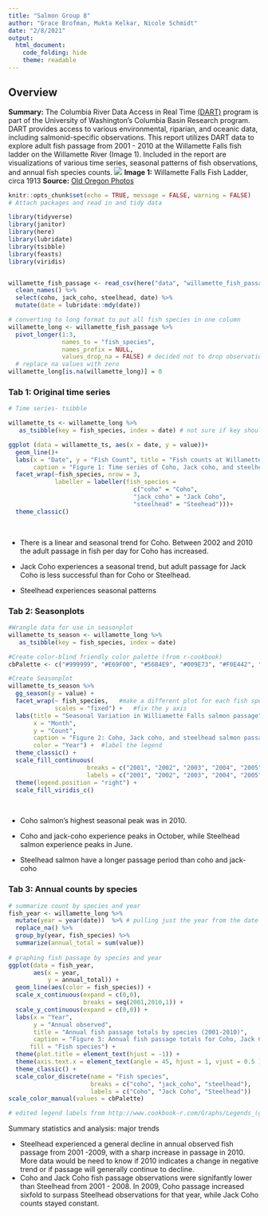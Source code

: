 ```yaml
---
title: "Salmon Group 8"
author: "Grace Brofman, Mukta Kelkar, Nicole Schmidt"
date: "2/8/2021"
output: 
  html_document:
    code_folding: hide
    theme: readable
---
```


## Overview {.tabset}

**Summary:**
The Columbia River Data Access in Real Time [(DART)](http://www.cbr.washington.edu/dart/query/adult_daily) program is part of the University of Washington's Columbia Basin Research program. DART provides access to various environmental, riparian, and oceanic data, including salmonid-specific observations. This report utilizes DART data to explore adult fish passage from 2001 - 2010 at the Willamette Falls fish ladder on the Willamette River (Image 1). Included in the report are visualizations of various time series, seasonal patterns of fish observations, and annual fish species counts.
![](fish_ladder.jpg)
**Image 1:** Willamette Falls Fish Ladder, circa 1913
**Source:** [Old Oregon Photos](https://www.oldoregonphotos.com/fish-ladder-at-willamette-falls-1913.html)

```r
knitr::opts_chunk$set(echo = TRUE, message = FALSE, warning = FALSE)
# Attach packages and read in and tidy data 

library(tidyverse)
library(janitor)
library(here)
library(lubridate)
library(tsibble)
library(feasts)
library(viridis)


willamette_fish_passage <- read_csv(here("data", "willamette_fish_passage.csv")) %>% 
  clean_names() %>% 
  select(coho, jack_coho, steelhead, date) %>% 
  mutate(date = lubridate::mdy(date))

# converting to long format to put all fish species in one column
willamette_long <- willamette_fish_passage %>% 
  pivot_longer(1:3,
               names_to = "fish_species",
               names_prefix = NULL,
               values_drop_na = FALSE) # decided not to drop observations with n/a values becuase in Tab 1 it says to change na values to zero
  # replace na values with zero
willamette_long[is.na(willamette_long)] = 0 

```

### **Tab 1:** Original time series 

```r

# Time series- tsibble

willamette_ts <- willamette_long %>% 
   as_tsibble(key = fish_species, index = date) # not sure if key should be fish species or something else? 

ggplot (data = willamette_ts, aes(x = date, y = value))+
  geom_line()+
  labs(x = "Date", y = "Fish Count", title = "Fish counts at Willamette Falls (2001 - 2010)", subtitle = "Adult passage (fish/day)",
       caption = "Figure 1: Time series of Coho, Jack coho, and steelhead salmon passage from 2001 - 2010 (fish/ day)")+
  facet_wrap(~fish_species, nrow = 3, 
             labeller = labeller(fish_species =
                                   c("coho" = "Coho",
                                   "jack_coho" = "Jack Coho",
                                   "steelhead" = "Steehead")))+
  theme_classic()

```
<br>

- There is a linear and seasonal trend for Coho. Between 2002 and 2010 the adult passage in fish per day for Coho has increased.

- Jack Coho experiences a seasonal trend, but adult passage for Jack Coho is less successful than for Coho or Steelhead.

- Steelhead experiences seasonal patterns

### **Tab 2:** Seasonplots
 
```r
#Wrangle data for use in seasonplot
willamette_ts_season <- willamette_long %>% 
   as_tsibble(key = fish_species, index = date)

#Create color-blind friendly color palette (from r-cookbook)
cbPalette <- c("#999999", "#E69F00", "#56B4E9", "#009E73", "#F0E442", "#0072B2", "#D55E00", "#CC79A7", "#c71585", "#458b74")

#Create Seasonplot
willamette_ts_season %>% 
  gg_season(y = value) + 
  facet_wrap(~ fish_species,   #make a different plot for each fish species
             scales = "fixed") +   #fix the y axis 
  labs(title = "Seasonal Variation in Williamette Falls salmon passage",
       x = "Month",
       y = "Count",
       caption = "Figure 2: Coho, Jack coho, and steelhead salmon passage from 2001 - 2010 ",
       color = "Year") +  #label the legend
  theme_classic() +
  scale_fill_continuous(
                      breaks = c("2001", "2002", "2003", "2004", "2005", "2006", "2007", "2008", "2009", "2010"),
                      labels = c("2001", "2002", "2003", "2004", "2005", "2006", "2007", "2008", "2009", "2010")) +
  theme(legend.position = "right") +
  scale_fill_viridis_c() 
```
<br>

- Coho salmon's highest seasonal peak was in 2010.

- Coho and jack-coho experience peaks in October, while Steelhead salmon experience peaks in June. 

- Steelhead salmon have a longer passage period than coho and jack-coho


### **Tab 3:** Annual counts by species

```r


# summarize count by species and year
fish_year <- willamette_long %>% 
  mutate(year = year(date))  %>% # pulling just the year from the date
  replace_na() %>% 
  group_by(year, fish_species) %>% 
  summarize(annual_total = sum(value))
  
# graphing fish passage by species and year
ggplot(data = fish_year,
       aes(x = year,
           y = annual_total)) +
  geom_line(aes(color = fish_species)) +
  scale_x_continuous(expand = c(0,0),
                     breaks = seq(2001,2010,1)) +
  scale_y_continuous(expand = c(0,0)) +
  labs(x = "Year",
       y = "Annual observed",
       title = "Annual fish passage totals by species (2001-2010)",
       caption = "Figure 3: Annual fish passage totals for Coho, Jack Coho, and Steelhead  passage from 2001 - 2010 ",
      fill = "Fish species") +
  theme(plot.title = element_text(hjust = -1)) +
  theme(axis.text.x = element_text(angle = 45, hjust = 1, vjust = 0.5 )) +
  theme_classic() +
  scale_color_discrete(name = "Fish species", 
                       breaks = c("coho", "jack_coho", "steelhead"),
                       labels = c("Coho", "Jack Coho", "Steelhead")) 
scale_color_manual(values = cbPalette) 

# edited legend labels from http://www.cookbook-r.com/Graphs/Legends_(ggplot2)/

```
Summary statistics and analysis: major trends

- Steelhead experienced a general decline in annual observed fish passage from 2001 -2009, with a sharp increase in passage in 2010. More data would be need to know if 2010 indicates a change in negative trend or if passage will generally continue to decline.
- Coho and Jack Coho fish passage observations were signifantly lower than Steelhead from 2001 - 2008. In 2009, Coho passage increased sixfold to surpass Steelhead observations for that year, while Jack Coho counts stayed constant.

